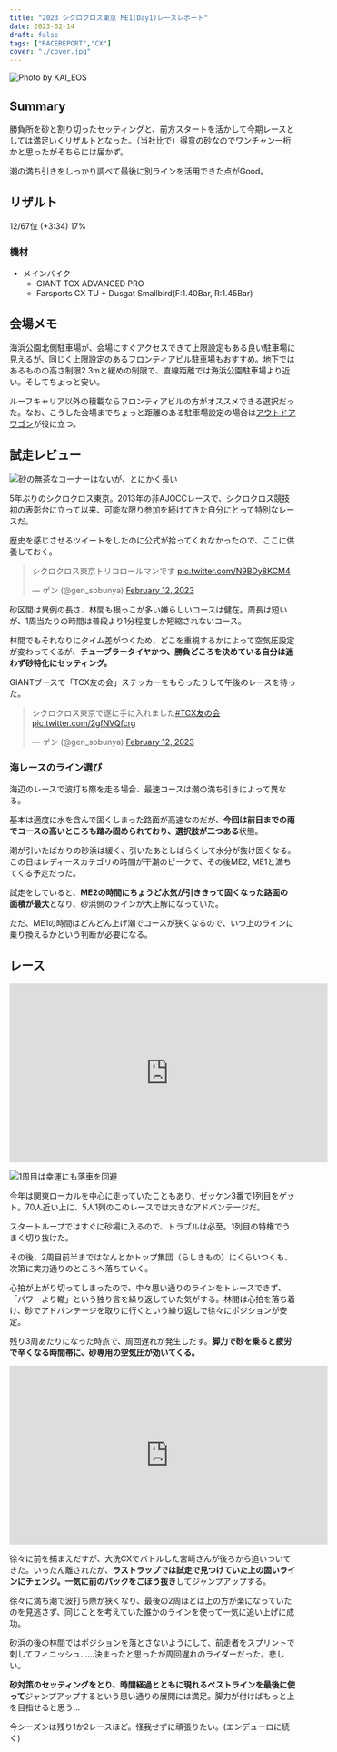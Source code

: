 ```yaml
---
title: "2023 シクロクロス東京 ME1(Day1)レースレポート"
date: 2023-02-14
draft: false
tags: ["RACEREPORT","CX"]
cover: "./cover.jpg"
---
```


![Photo by KAI_EOS](./cover.jpg)

## Summary

勝負所を砂と割り切ったセッティングと、前方スタートを活かして今期レースとしては満足いくリザルトとなった。（当社比で）得意の砂なのでワンチャン一桁かと思ったがそちらには届かず。

潮の満ち引きをしっかり調べて最後に別ラインを活用できた点がGood。

## リザルト

12/67位 (+3:34) 17%

### 機材

- メインバイク
  - GIANT TCX ADVANCED PRO
  - Farsports CX TU + Dusgat Smallbird(F:1.40Bar, R:1.45Bar)

## 会場メモ

海浜公園北側駐車場が、会場にすぐアクセスできて上限設定もある良い駐車場に見えるが、同じく上限設定のあるフロンティアビル駐車場もおすすめ。地下ではあるものの高さ制限2.3mと緩めの制限で、直線距離では海浜公園駐車場より近い。そしてちょっと安い。

ルーフキャリア以外の積載ならフロンティアビルの方がオススメできる選択だった。なお、こうした会場までちょっと距離のある駐車場設定の場合は[アウトドアワゴン](https://amzn.to/3IjtDIS)が役に立つ。

<LinkBox url="https://www.amazon.co.jp/dp/B00SLO7VTA/" isAmazonLink />

## 試走レビュー

![砂の無茶なコーナーはないが、とにかく長い](./CXT2023_OfficialMap_v2.2.jpg)

5年ぶりのシクロクロス東京。2013年の非AJOCCレースで、シクロクロス競技初の表彰台に立って以来、可能な限り参加を続けてきた自分にとって特別なレースだ。

歴史を感じさせるツイートをしたのに公式が拾ってくれなかったので、ここに供養しておく。

<blockquote class="twitter-tweet"><p lang="ja" dir="ltr">シクロクロス東京トリコロールマンです <a href="https://t.co/N9BDy8KCM4">pic.twitter.com/N9BDy8KCM4</a></p>&mdash; ゲン (@gen_sobunya) <a href="https://twitter.com/gen_sobunya/status/1624560327122907136?ref_src=twsrc%5Etfw">February 12, 2023</a></blockquote>

砂区間は異例の長さ、林間も根っこが多い嫌らしいコースは健在。周長は短いが、1周当たりの時間は普段より1分程度しか短縮されないコース。

林間でもそれなりにタイム差がつくため、どこを重視するかによって空気圧設定が変わってくるが、**チューブラータイヤかつ、勝負どころを決めている自分は迷わず砂特化にセッティング。**

GIANTブースで「TCX友の会」ステッカーをもらったりして午後のレースを待った。

<blockquote class="twitter-tweet"><p lang="ja" dir="ltr">シクロクロス東京で遂に手に入れました<a href="https://twitter.com/hashtag/TCX%E5%8F%8B%E3%81%AE%E4%BC%9A?src=hash&amp;ref_src=twsrc%5Etfw">#TCX友の会</a> <a href="https://t.co/2gfNVQfcrg">pic.twitter.com/2gfNVQfcrg</a></p>&mdash; ゲン (@gen_sobunya) <a href="https://twitter.com/gen_sobunya/status/1624920470796795907?ref_src=twsrc%5Etfw">February 12, 2023</a></blockquote>

### 海レースのライン選び

海辺のレースで波打ち際を走る場合、最速コースは潮の満ち引きによって異なる。

基本は適度に水を含んで固くしまった路面が高速なのだが、**今回は前日までの雨でコースの高いところも踏み固められており、選択肢が二つある**状態。

潮が引いたばかりの砂浜は緩く、引いたあとしばらくして水分が抜け固くなる。この日はレディースカテゴリの時間が干潮のピークで、その後ME2, ME1と満ちてくる予定だった。

試走をしていると、**ME2の時間にちょうど水気が引ききって固くなった路面の面積が最大**となり、砂浜側のラインが大正解になっていた。

ただ、ME1の時間はどんどん上げ潮でコースが狭くなるので、いつ上のラインに乗り換えるかという判断が必要になる。

## レース

<iframe width="560" height="315" src="https://www.youtube.com/embed/drJPELD1q0g" title="YouTube video player" frameborder="0" allow="accelerometer; autoplay; clipboard-write; encrypted-media; gyroscope; picture-in-picture; web-share" allowfullscreen></iframe>

![1周目は幸運にも落車を回避](./1stlap.jpg)

今年は関東ローカルを中心に走っていたこともあり、ゼッケン3番で1列目をゲット。70人近い上に、5人1列のこのレースでは大きなアドバンテージだ。

スタートループではすぐに砂場に入るので、トラブルは必至。1列目の特権でうまく切り抜けた。

その後、2周目前半まではなんとかトップ集団（らしきもの）にくらいつくも、次第に実力通りのところへ落ちていく。

心拍が上がり切ってしまったので、中々思い通りのラインをトレースできず、「パワーより轍」という独り言を繰り返していた気がする。林間は心拍を落ち着け、砂でアドバンテージを取りに行くという繰り返しで徐々にポジションが安定。

残り3周あたりになった時点で、周回遅れが発生しだす。**脚力で砂を乗ると疲労で辛くなる時間帯に、砂専用の空気圧が効いてくる。**

<iframe width="560" height="315" src="https://www.youtube.com/embed/drJPELD1q0g?start=3357" title="YouTube video player" frameborder="0" allow="accelerometer; autoplay; clipboard-write; encrypted-media; gyroscope; picture-in-picture; web-share" allowfullscreen></iframe>

徐々に前を捕まえだすが、大洗CXでバトルした宮崎さんが後ろから追いついてきた。いったん離されたが、**ラストラップでは試走で見つけていた上の固いラインにチェンジ。一気に前のパックをごぼう抜き**してジャンプアップする。

徐々に満ち潮で波打ち際が狭くなり、最後の2周ほどは上の方が楽になっていたのを見逃さず、同じことを考えていた誰かのラインを使って一気に追い上げに成功。

砂浜の後の林間ではポジションを落とさないようにして、前走者をスプリントで刺してフィニッシュ……決まったと思ったが周回遅れのライダーだった。悲しい。

**砂対策のセッティングをとり、時間経過とともに現れるベストラインを最後に使って**ジャンプアップするという思い通りの展開には満足。脚力が付けばもっと上を目指せると思う…

今シーズンは残り1か2レースほど。怪我せずに頑張りたい。(エンデューロに続く)
